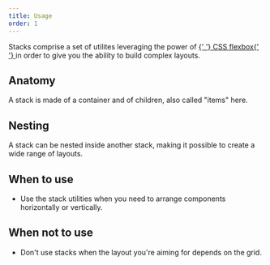 ```yaml
---
title: Usage
order: 1
---
```



<Paragraph size="lead">
  Stacks comprise a set of utilites leveraging the power of
  <a href="https://www.w3.org/TR/2018/CR-css-flexbox-1-20181119/">
    {' '}
    CSS flexbox{' '}
  </a>
  in order to give you the ability to build complex layouts.
</Paragraph>

## Anatomy

A stack is made of a container and of children, also called "items" here.

## Nesting

A stack can be nested inside another stack, making it possible to create a wide range of layouts.

## When to use

- Use the stack utilities when you need to arrange components horizontally or vertically.

## When not to use

- Don't use stacks when the layout you're aiming for depends on the grid.
